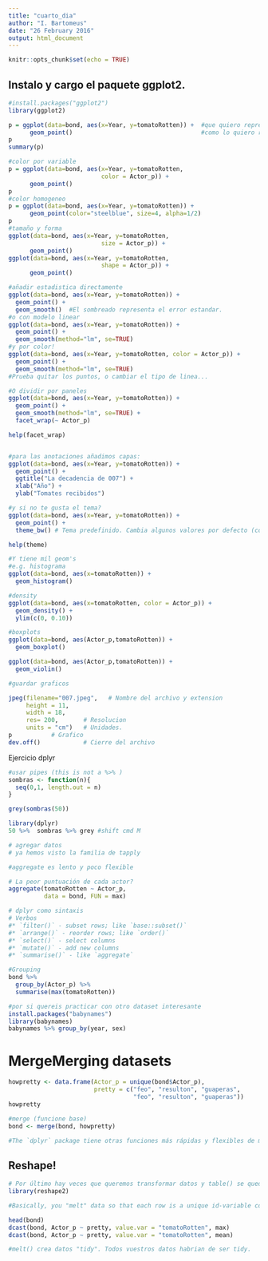 ```yaml
---
title: "cuarto_dia"
author: "I. Bartomeus"
date: "26 February 2016"
output: html_document
---
```


```r
knitr::opts_chunk$set(echo = TRUE)
```


## Instalo y cargo el paquete ggplot2.
```r
#install.packages("ggplot2")
library(ggplot2)

p = ggplot(data=bond, aes(x=Year, y=tomatoRotten)) +  #que quiero representar
      geom_point()                                    #como lo quiero representar
p
summary(p)

#color por variable
p = ggplot(data=bond, aes(x=Year, y=tomatoRotten, 
                          color = Actor_p)) +  
      geom_point()                             
p
#color homogeneo
p = ggplot(data=bond, aes(x=Year, y=tomatoRotten)) +  
      geom_point(color="steelblue", size=4, alpha=1/2)                          
p
#tamaño y forma
ggplot(data=bond, aes(x=Year, y=tomatoRotten, 
                          size = Actor_p)) +  
      geom_point()                             
ggplot(data=bond, aes(x=Year, y=tomatoRotten, 
                          shape = Actor_p)) +  
      geom_point()                             

#añadir estadistica directamente
ggplot(data=bond, aes(x=Year, y=tomatoRotten)) +  
  geom_point() +
  geom_smooth()  #El sombreado representa el error estandar.
#o con modelo linear
ggplot(data=bond, aes(x=Year, y=tomatoRotten)) +  
  geom_point() +
  geom_smooth(method="lm", se=TRUE)
#y por color!
ggplot(data=bond, aes(x=Year, y=tomatoRotten, color = Actor_p)) +  
  geom_point() +
  geom_smooth(method="lm", se=TRUE)
#Prueba quitar los puntos, o cambiar el tipo de linea...

#O dividir por paneles
ggplot(data=bond, aes(x=Year, y=tomatoRotten)) +  
  geom_point() +
  geom_smooth(method="lm", se=TRUE) +
  facet_wrap(~ Actor_p)

help(facet_wrap)


#para las anotaciones añadimos capas:
ggplot(data=bond, aes(x=Year, y=tomatoRotten)) +  
  geom_point() +
  ggtitle("La decadencia de 007") +
  xlab("Año") +
  ylab("Tomates recibidos")

#y si no te gusta el tema?
ggplot(data=bond, aes(x=Year, y=tomatoRotten)) +  
  geom_point() +
  theme_bw() # Tema predefinido. Cambia algunos valores por defecto (color de fondo, de las fuentes..).

help(theme)

#Y tiene mil geom's
#e.g. histograma
ggplot(data=bond, aes(x=tomatoRotten)) +  
  geom_histogram()

#density
ggplot(data=bond, aes(x=tomatoRotten, color = Actor_p)) +  
  geom_density() + 
  ylim(c(0, 0.10))

#boxplots
ggplot(data=bond, aes(Actor_p,tomatoRotten)) +  
  geom_boxplot()

ggplot(data=bond, aes(Actor_p,tomatoRotten)) +  
  geom_violin()

#guardar graficos

jpeg(filename="007.jpeg",   # Nombre del archivo y extension
     height = 11,
     width = 18,
     res= 200,       # Resolucion
     units = "cm")   # Unidades.
p           # Grafico
dev.off()            # Cierre del archivo
```


Ejercicio dplyr
```r

#usar pipes (this is not a %>% )
sombras <- function(n){
  seq(0,1, length.out = n)  
}

grey(sombras(50))

library(dplyr)
50 %>%  sombras %>% grey #shift cmd M

# agregar datos
# ya hemos visto la familia de tapply

#aggregate es lento y poco flexible

# La peor puntuación de cada actor?
aggregate(tomatoRotten ~ Actor_p, 
          data = bond, FUN = max)

# dplyr como sintaxis
# Verbos
#* `filter()` - subset rows; like `base::subset()`
#* `arrange()` - reorder rows; like `order()`
#* `select()` - select columns
#* `mutate()` - add new columns
#* `summarise()` - like `aggregate`

#Grouping
bond %>% 
  group_by(Actor_p) %>% 
  summarise(max(tomatoRotten))

#por si quereis practicar con otro dataset interesante
install.packages("babynames")
library(babynames)
babynames %>% group_by(year, sex)
```


MergeMerging datasets
========================================================
  

```r
howpretty <- data.frame(Actor_p = unique(bond$Actor_p), 
                        pretty = c("feo", "resulton", "guaperas",
                                   "feo", "resulton", "guaperas"))
howpretty

#merge (funcione base)
bond <- merge(bond, howpretty)

#The `dplyr` package tiene otras funciones más rápidas y flexibles de merge "join"

```


Reshape!
---------------

```r

# Por último hay veces que queremos transformar datos y table() se queda corto.
library(reshape2)

#Basically, you "melt" data so that each row is a unique id-variable combination. Then you "dcast" the melted data into any shape you would like. Here is a very simple example.

head(bond)
dcast(bond, Actor_p ~ pretty, value.var = "tomatoRotten", max)
dcast(bond, Actor_p ~ pretty, value.var = "tomatoRotten", mean)

#melt() crea datos "tidy". Todos vuestros datos habrian de ser tidy.

```




